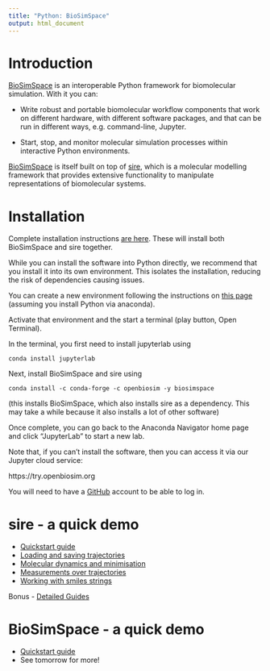 ```yaml
---
title: "Python: BioSimSpace"
output: html_document
---
```


# Introduction

[BioSimSpace](https://biosimspace.openbiosim.org)  is an interoperable Python framework for biomolecular simulation. With it you can:

* Write robust and portable biomolecular workflow components that work on different hardware, with different software packages, and that can be run in different ways, e.g. command-line, Jupyter.

* Start, stop, and monitor molecular simulation processes within interactive Python environments.

[BioSimSpace](https://biosimspace.openbiosim.org) is itself built on top of 
[sire](https://sire.openbiosim.org), which is a molecular modelling framework that provides extensive functionality to manipulate representations of biomolecular systems.

# Installation

Complete installation instructions [are here](https://biosimspace.openbiosim.org/install.html#easy-installation-run-in-a-conda-environment). These will install both BioSimSpace and sire together.

While you can install the software into Python directly, we recommend that you install it into its own environment. This isolates the installation, reducing the risk of dependencies causing issues.

You can create a new environment following the instructions on [this page](https://docs.anaconda.com/free/navigator/tutorials/manage-environments/#creating-a-new-environment) 
(assuming you install Python via anaconda).

Activate that environment and the start a terminal (play button, Open Terminal).

In the terminal, you first need to install jupyterlab using

```
conda install jupyterlab
```

Next, install BioSimSpace and sire using

```
conda install -c conda-forge -c openbiosim -y biosimspace
```

(this installs BioSimSpace, which also installs sire as a dependency. This may take a while because it also installs a lot of other software)

Once complete, you can go back to the Anaconda Navigator home page and click "JupyterLab" to start a new lab.

Note that, if you can't install the software, then you can access it via our Jupyter cloud service:

https://try.openbiosim.org

You will need to have a [GitHub](https://github.com) account to be able to log in.

# sire - a quick demo

* [Quickstart guide](https://sire.openbiosim.org/quickstart/index.html)
* [Loading and saving trajectories](https://sire.openbiosim.org/tutorial/part01/06_trajectories.html)
* [Molecular dynamics and minimisation](https://sire.openbiosim.org/tutorial/part05/05_dynamics.html)
* [Measurements over trajectories](https://sire.openbiosim.org/tutorial/part04/02_trajectory.html)
* [Working with smiles strings](https://sire.openbiosim.org/tutorial/part05/03_smiles.html)

Bonus - [Detailed Guides](https://sire.openbiosim.org/cheatsheet/index.html)

# BioSimSpace - a quick demo

* [Quickstart guide](https://biosimspace.openbiosim.org/quickstart/index.html)
* See tomorrow for more!




